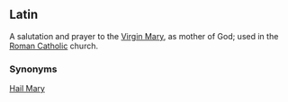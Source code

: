 ==Latin==
A salutation and prayer to the [[Virgin Mary]], as mother of God; used in the [[Roman Catholic]] church.

===Synonyms===
[[Hail Mary]]